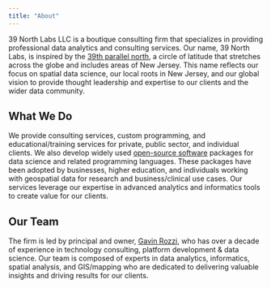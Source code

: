 ```yaml
---
title: "About"
---
```


39 North Labs LLC is a boutique consulting firm that specializes in providing professional data analytics and consulting services. Our name, 39 North Labs, is inspired by the [39th parallel north](https://en.wikipedia.org/wiki/39th_parallel_north), a circle of latitude that stretches across the globe and includes areas of New Jersey. This name reflects our focus on spatial data science, our local roots in New Jersey, and our global vision to provide thought leadership and expertise to our clients and the wider data community.

## What We Do

We provide consulting services, custom programming, and educational/training services for private, public sector, and individual clients. We also develop widely used [open-source software](/open-source.qmd) packages for data science and related programming languages. These packages have been adopted by businesses, higher education, and individuals working with geospatial data for research and business/clinical use cases. Our services leverage our expertise in advanced analytics and informatics tools to create value for our clients.

## Our Team

The firm is led by principal and owner, [Gavin Rozzi](/gavin-rozzi.qmd), who has over a decade of experience in technology consulting, platform development & data science. Our team is composed of experts in data analytics, informatics, spatial analysis, and GIS/mapping who are dedicated to delivering valuable insights and driving results for our clients. 
